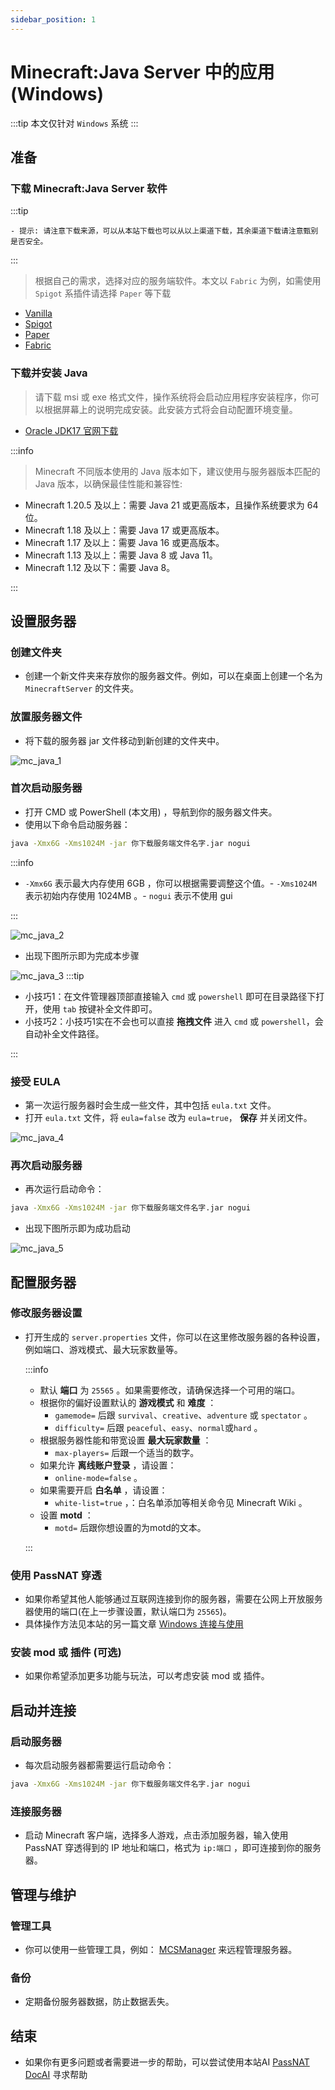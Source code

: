 ```yaml
---
sidebar_position: 1
---
```



# Minecraft:Java Server 中的应用 (Windows)

:::tip
本文仅针对 `Windows` 系统
:::

## 准备

### 下载 Minecraft:Java Server 软件

:::tip

    - 提示: 请注意下载来源，可以从本站下载也可以从以上渠道下载，其余渠道下载请注意甄别是否安全。

:::

> 根据自己的需求，选择对应的服务端软件。本文以 `Fabric` 为例，如需使用 `Spigot` 系插件请选择 `Paper` 等下载

- [Vanilla](https://www.minecraft.net/zh-hans/download/server/)
- [Spigot](https://www.spigotmc.org/)
- [Paper](https://papermc.io/downloads/paper/)
- [Fabric](https://fabricmc.net/use/server/)

### 下载并安装 Java

> 请下载 msi 或 exe 格式文件，操作系统将会启动应用程序安装程序，你可以根据屏幕上的说明完成安装。此安装方式将会自动配置环境变量。

- [Oracle JDK17 官网下载](https://www.oracle.com/cn/java/technologies/downloads/#jdk17-windows)

:::info

> Minecraft 不同版本使用的 Java 版本如下，建议使用与服务器版本匹配的 Java 版本，以确保最佳性能和兼容性:

- Minecraft 1.20.5 及以上：需要 Java 21 或更高版本，且操作系统要求为 64 位。
- Minecraft 1.18 及以上：需要 Java 17 或更高版本。
- Minecraft 1.17 及以上：需要 Java 16 或更高版本。
- Minecraft 1.13 及以上：需要 Java 8 或 Java 11。
- Minecraft 1.12 及以下：需要 Java 8。

:::

## 设置服务器

### 创建文件夹

- 创建一个新文件夹来存放你的服务器文件。例如，可以在桌面上创建一个名为 `MinecraftServer` 的文件夹。

### 放置服务器文件

- 将下载的服务器 jar 文件移动到新创建的文件夹中。

<img src={mc_java_1} alt="mc_java_1" />

### 首次启动服务器

- 打开 CMD 或 PowerShell (本文用) ，导航到你的服务器文件夹。
- 使用以下命令启动服务器：

```cmd
java -Xmx6G -Xms1024M -jar 你下载服务端文件名字.jar nogui
```

:::info

- `-Xmx6G` 表示最大内存使用 6GB ，你可以根据需要调整这个值。- `-Xms1024M` 表示初始内存使用 1024MB 。- `nogui` 表示不使用 gui

:::

<img src={mc_java_2} alt="mc_java_2" />

- 出现下图所示即为完成本步骤

<img src={mc_java_3} alt="mc_java_3" />
:::tip

- 小技巧1：在文件管理器顶部直接输入 `cmd` 或 `powershell` 即可在目录路径下打开，使用 `tab` 按键补全文件即可。
- 小技巧2：小技巧1实在不会也可以直接 **拖拽文件** 进入 `cmd` 或 `powershell`，会自动补全文件路径。

:::

### 接受 EULA

- 第一次运行服务器时会生成一些文件，其中包括 `eula.txt` 文件。
- 打开 `eula.txt` 文件，将 `eula=false` 改为 `eula=true`， **保存** 并关闭文件。

<img src={mc_java_4} alt="mc_java_4" />

### 再次启动服务器

- 再次运行启动命令：

```cmd
java -Xmx6G -Xms1024M -jar 你下载服务端文件名字.jar nogui
```

- 出现下图所示即为成功启动

<img src={mc_java_5} alt="mc_java_5" />

## 配置服务器

### 修改服务器设置

- 打开生成的 `server.properties` 文件，你可以在这里修改服务器的各种设置，例如端口、游戏模式、最大玩家数量等。

  :::info

  - 默认 **端口** 为 `25565` 。如果需要修改，请确保选择一个可用的端口。
  - 根据你的偏好设置默认的 **游戏模式** 和 **难度** ：
    - `gamemode=` 后跟 `survival`、`creative`、`adventure` 或 `spectator` 。
    - `difficulty=` 后跟 `peaceful`、`easy`、`normal`或`hard` 。
  - 根据服务器性能和带宽设置 **最大玩家数量** ：
    - `max-players=` 后跟一个适当的数字。
  - 如果允许 **离线账户登录** ，请设置：
    - `online-mode=false` 。
  - 如果需要开启 **白名单** ，请设置：
    - `white-list=true` ，：白名单添加等相关命令见 Minecraft Wiki 。
  - 设置 **motd** ：
    - `motd=` 后跟你想设置的为motd的文本。

  :::

### 使用 PassNAT 穿透

- 如果你希望其他人能够通过互联网连接到你的服务器，需要在公网上开放服务器使用的端口(在上一步骤设置，默认端口为 `25565`)。
- 具体操作方法见本站的另一篇文章 [Windows 连接与使用](../connection/windows)

### 安装 mod 或 插件 (可选)

- 如果你希望添加更多功能与玩法，可以考虑安装 mod 或 插件。

## 启动并连接

### 启动服务器

- 每次启动服务器都需要运行启动命令：

```cmd
java -Xmx6G -Xms1024M -jar 你下载服务端文件名字.jar nogui
```

### 连接服务器

- 启动 Minecraft 客户端，选择多人游戏，点击添加服务器，输入使用 PassNAT 穿透得到的 IP 地址和端口，格式为 `ip:端口` ，即可连接到你的服务器。

## 管理与维护

### 管理工具

- 你可以使用一些管理工具，例如： [MCSManager](https://github.com/MCSManager/MCSManager) 来远程管理服务器。

### 备份

- 定期备份服务器数据，防止数据丢失。

## 结束

- 如果你有更多问题或者需要进一步的帮助，可以尝试使用本站AI [PassNAT DocAI](/aipage) 寻求帮助